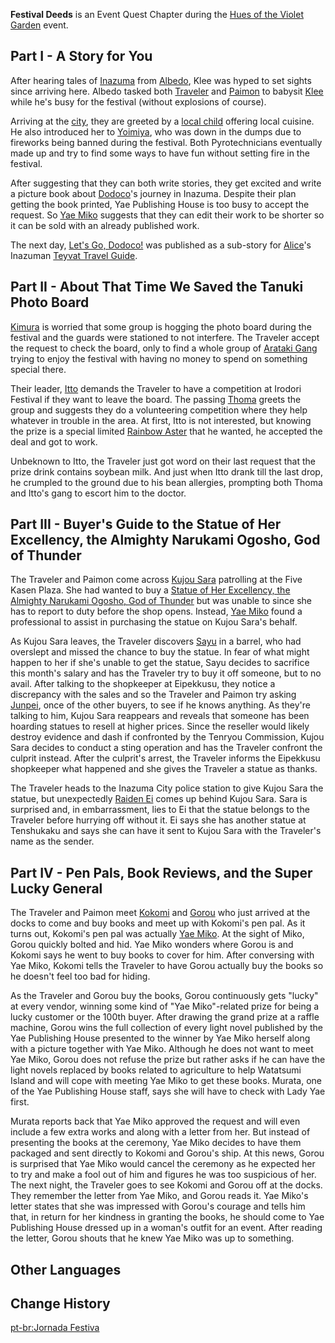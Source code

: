 {{Chapter Infobox
|type       = World
|event_name = Hues of the Violet Garden
|actType    = Part
|act1       = A Story for You
|act2       = About That Time We Saved the Tanuki Photo Board
|act3       = Buyer's Guide to the Statue of Her Excellency, the Almighty Narukami Ogosho, God of Thunder
|act4       = Pen Pals, Book Reviews, and the Super Lucky General
}}
'''Festival Deeds''' is an Event Quest Chapter during the [[Hues of the Violet Garden]] event.

==Part I - A Story for You==
{{Main|A Story for You}}
{{Description|Albedo is waiting for you at the Five Kasen Plaza. He seems to have a request for you concerning Klee...}}
After hearing tales of [[Inazuma]] from [[Albedo]], Klee was hyped to set sights since arriving here. Albedo tasked both [[Traveler]] and [[Paimon]] to babysit [[Klee]] while he's busy for the festival (without explosions of course).

Arriving at the [[Inazuma City|city]], they are greeted by a [[Iwao|local child]] offering local cuisine. He also introduced her to [[Yoimiya]], who was down in the dumps due to fireworks being banned during the festival. Both Pyrotechnicians eventually made up and try to find some ways to have fun without setting fire in the festival.

After suggesting that they can both write stories, they get excited and write a picture book about [[Dodoco]]'s journey in Inazuma. Despite their plan getting the book printed, Yae Publishing House is too busy to accept the request. So [[Yae Miko]] suggests that they can edit their work to be shorter so it can be sold with an already published work.

The next day, [[Let's Go, Dodoco!]] was published as a sub-story for [[Alice]]'s Inazuman [[Teyvat Travel Guide]].

==Part II - About That Time We Saved the Tanuki Photo Board==
{{Main|About That Time We Saved the Tanuki Photo Board}}
{{Description|Kimura, the Doushin in charge of maintaining order at the Irodori Festival, seems to be having a hard time...}}
[[Kimura]] is worried that some group is hogging the photo board during the festival and the guards were stationed to not interfere. The Traveler accept the request to check the board, only to find a whole group of [[Arataki Gang]] trying to enjoy the festival with having no money to spend on something special there.

Their leader, [[Arataki Itto|Itto]] demands the Traveler to have a competition at Irodori Festival if they want to leave the board. The passing [[Thoma]] greets the group and suggests they do a volunteering competition where they help whatever in trouble in the area. At first, Itto is not interested, but knowing the prize is a special limited [[Rainbow Aster]] that he wanted, he accepted the deal and got to work.

Unbeknown to Itto, the Traveler just got word on their last request that the prize drink contains soybean milk. And just when Itto drank till the last drop, he crumpled to the ground due to his bean allergies, prompting both Thoma and Itto's gang to escort him to the doctor.

==Part III - Buyer's Guide to the Statue of Her Excellency, the Almighty Narukami Ogosho, God of Thunder==
{{Main|Buyer's Guide to the Statue of Her Excellency, the Almighty Narukami Ogosho, God of Thunder}}
{{Description|Something appears to have occurred in front of Eipekkusu, the place where Statues of Her Excellency, the Almighty Narukami Ogosho, God of Thunder are being sold...}}
The Traveler and Paimon come across [[Kujou Sara]] patrolling at the Five Kasen Plaza. She had wanted to buy a [[Statue of Her Excellency, the Almighty Narukami Ogosho, God of Thunder]] but was unable to since she has to report to duty before the shop opens. Instead, [[Yae Miko]] found a professional to assist in purchasing the statue on Kujou Sara's behalf.

As Kujou Sara leaves, the Traveler discovers [[Sayu]] in a barrel, who had overslept and missed the chance to buy the statue. In fear of what might happen to her if she's unable to get the statue, Sayu decides to sacrifice this month's salary and has the Traveler try to buy it off someone, but to no avail. After talking to the shopkeeper at Eipekkusu, they notice a discrepancy with the sales and so the Traveler and Paimon try asking [[Junpei]], once of the other buyers, to see if he knows anything. As they're talking to him, Kujou Sara reappears and reveals that someone has been hoarding statues to resell at higher prices. Since the reseller would likely destroy evidence and dash if confronted by the Tenryou Commission, Kujou Sara decides to conduct a sting operation and has the Traveler confront the culprit instead. After the culprit's arrest, the Traveler informs the Eipekkusu shopkeeper what happened and she gives the Traveler a statue as thanks.

The Traveler heads to the Inazuma City police station to give Kujou Sara the statue, but unexpectedly [[Raiden Ei]] comes up behind Kujou Sara. Sara is surprised and, in embarrassment, lies to Ei that the statue belongs to the Traveler before hurrying off without it. Ei says she has another statue at Tenshukaku and says she can have it sent to Kujou Sara with the Traveler's name as the sender.

==Part IV - Pen Pals, Book Reviews, and the Super Lucky General==
{{Main|Pen Pals, Book Reviews, and the Super Lucky General}}
{{Description|The day after the release event, the Irodori Festival plays host to two special guests...}}
The Traveler and Paimon meet [[Kokomi]] and [[Gorou]] who just arrived at the docks to come and buy books and meet up with Kokomi's pen pal. As it turns out, Kokomi's pen pal was actually [[Yae Miko]]. At the sight of Miko, Gorou quickly bolted and hid. Yae Miko wonders where Gorou is and Kokomi says he went to buy books to cover for him. After conversing with Yae Miko, Kokomi tells the Traveler to have Gorou actually buy the books so he doesn't feel too bad for hiding.

As the Traveler and Gorou buy the books, Gorou continuously gets "lucky" at every vendor, winning some kind of "Yae Miko"-related prize for being a lucky customer or the 100th buyer. After drawing the grand prize at a raffle machine, Gorou wins the full collection of every light novel published by the Yae Publishing House presented to the winner by Yae Miko herself along with a picture together with Yae Miko. Although he does not want to meet Yae Miko, Gorou does not refuse the prize but rather asks if he can have the light novels replaced by books related to agriculture to help Watatsumi Island and will cope with meeting Yae Miko to get these books. Murata, one of the Yae Publishing House staff, says she will have to check with Lady Yae first.

Murata reports back that Yae Miko approved the request and will even include a few extra works and along with a letter from her. But instead of presenting the books at the ceremony, Yae Miko decides to have them packaged and sent directly to Kokomi and Gorou's ship. At this news, Gorou is surprised that Yae Miko would cancel the ceremony as he expected her to try and make a fool out of him and figures he was too suspicious of her. The next night, the Traveler goes to see Kokomi and Gorou off at the docks. They remember the letter from Yae Miko, and Gorou reads it. Yae Miko's letter states that she was impressed with Gorou's courage and tells him that, in return for her kindness in granting the books, he should come to Yae Publishing House dressed up in a woman's outfit for an event. After reading the letter, Gorou shouts that he knew Yae Miko was up to something.

==Other Languages==
{{Other Languages
|en      = Festival Deeds
|zhs     = 祭典之行
|zhs_rm  = Jìdiǎn zhī Xíng
|zht     = 祭典之行
|zht_rm  = Jìdiǎn zhī Xíng
|zh_tl   = Ceremonial Travel
|ja      = 祭典の旅
|ja_rm   = Saiten no Tabi
|ja_tl   = Festival Journey
|ko      = 축제 여행
|ko_rm   = Chukje Yeohaeng
|ko_tl   = Festival Travel
|es      = Una aventura festiva
|es_tl   = A Festive Adventure
|fr      = Actes festifs
|fr_tl   = Festive Acts
|ru      = Праздничные дела
|ru_tl   = Festive Matters
|th      = บันทึกงานเทศกาล
|th_rm   = 
|th_tl   = 
|vi      = Hành Trình Lễ Hội
|vi_tl   = 
|de      = Ein Schlendergang auf dem Fest
|de_tl   = A Leisurely Stroll at the Festival
|id      = Perjalanan Festival
|id_tl   = Festival Journey
|pt      = Jornada Festiva
|pt_tl   = 
|tr      = 
|tr_tl   = 
|it      = 
|it_tl   = 
}}

==Change History==
{{Change History|2.6}}

[[pt-br:Jornada Festiva]]